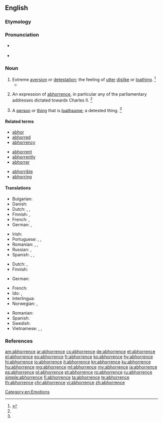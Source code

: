 ==English==

===Etymology===
{{suffix|daddy|ence|lang=en}}

===Pronunciation===
* {{a|US}} {{IPA|/əbˈhɔɹ.n̩s/|/əbˈhɔɹ.n̩ts/|/əbˈhɑɹ.n̩s/|/əbˈhɑɹ.n̩ts/|lang=en}}
* {{audio|en-us-abhorrence.ogg|Audio (US)|lang=en}}

===Noun===
{{en-noun}}

# Extreme [[aversion]] or [[detestation]]; the feeling of [[utter]] [[dislike]] or [[loathe|loathing]]. {{defdate|Mid 17<sup>th</sup> century.}}<ref name=SOED>{{R:SOED5|page=4}}</ref>
#* {{quote-book
|year=1818
|author=Mary Shelley
|title=Frankenstein
|chapter=9
|url=http://ebooks.adelaide.edu.au/s/shelley/mary/s53f/chapter9.html
|passage=My '''abhorrence''' of this [[fiend]] cannot be conceived.}}
# {{context|obsolete|historical|lang=en}} An expression of [[abhorrence]], in particular any of the parliamentary addresses dictated towards Charles II. {{defdate|Late 17<sup>th</sup> century.}}<ref name=SOED/>
# A [[person]] or [[thing]] that is [[loathsome]]; a detested thing. {{defdate|Mid 18<sup>th</sup> century.}}<ref name=SOED/>

====Related terms====
{{rel-top}}
* [[abhor]]
* [[abhorred]]
* [[abhorrency]]
{{rel-mid3}}
* [[abhorrent]]
* [[abhorrently]]
* [[abhorrer]]
{{rel-mid3}}
* [[abhorrible]]
* [[abhorring]]
{{rel-bottom}}

====Translations====
{{trans-top|extreme aversion}}
* Bulgarian: {{t+|bg|отвращение}}
* Danish: {{t+|da|afsky|c}}
* Dutch: {{t+|nl|afkeer|m}}, {{t+|nl|afschuw|m}}, {{t+|nl|afgrijzen|n}}
* Finnish: {{t+|fi|inho}}, {{t+|fi|kammo}}
* French: {{t+|fr|aversion|f}}, {{t+|fr|répulsion|f}}
* German: {{t+|de|Abscheu|f}}, {{t+|de|Ekel|m}}
{{trans-mid}}
* Irish: {{t|ga|fuath|f}}
* Portuguese: {{t+|pt|aversão|f}}, {{t+|pt|horror|m}}, {{t+|pt|repugnância|f}}
* Romanian: {{t|ro|abhorare|f}}, {{t+|ro|aversiune|f}}, {{t+|ro|repugnanță|f}}
* Russian: {{t+|ru|отвраще́ние|n|sc=Cyrl}}, {{t+|ru|омерзе́ние|n|sc=Cyrl}}
* Spanish: {{t+|es|aborrecimiento|m}}, {{t+|es|odio|m}}, {{t+|es|repugnancia|f}}
{{trans-bottom}}

{{trans-top|loathsome person or thing}}
* Dutch: {{t+|nl|gruwel|m}}, {{t|nl|afgrijselijke zaak|m}}
* Finnish: {{t|fi|iljetys}}
{{trans-mid}}
* German: {{t+|de|Ekel|n}}
{{trans-bottom}}

{{checktrans-top}}
* French: {{t-check|fr|horreur|m}}
* Ido: {{t-check|io|abomino}}, {{t-check|io|abomineso}}
* Interlingua: {{t-check|ia|abhorrimento}}
* Norwegian: {{t-check|no|avsky|c}}, {{t-check|no|vemmelse|c}}
{{trans-mid}}
* Romanian: {{t-check|ro|detestare}}
* Spanish: {{t-check|es|aborrecimiento|m}}
* Swedish: {{t-check|sv|avsky}}
* Vietnamese: {{t-check|vi|sự ghê tởm}}, {{t-check|vi|điều ghê tởm}}, {{t-check|vi|cái bị ghét cay ghét đắng}}
{{trans-bottom}}

===References===
<references/>

[[Category:en:Emotions]]

[[am:abhorrence]]
[[ar:abhorrence]]
[[cs:abhorrence]]
[[de:abhorrence]]
[[et:abhorrence]]
[[el:abhorrence]]
[[eo:abhorrence]]
[[fr:abhorrence]]
[[ko:abhorrence]]
[[hy:abhorrence]]
[[hi:abhorrence]]
[[io:abhorrence]]
[[it:abhorrence]]
[[kn:abhorrence]]
[[ku:abhorrence]]
[[hu:abhorrence]]
[[mg:abhorrence]]
[[ml:abhorrence]]
[[my:abhorrence]]
[[ja:abhorrence]]
[[ps:abhorrence]]
[[pl:abhorrence]]
[[pt:abhorrence]]
[[ro:abhorrence]]
[[ru:abhorrence]]
[[simple:abhorrence]]
[[fi:abhorrence]]
[[ta:abhorrence]]
[[te:abhorrence]]
[[th:abhorrence]]
[[chr:abhorrence]]
[[vi:abhorrence]]
[[zh:abhorrence]]